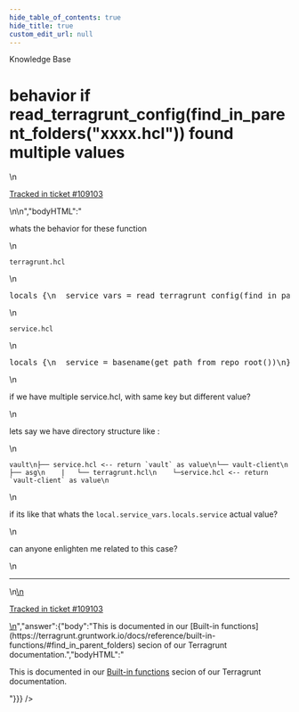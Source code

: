 ```yaml
---
hide_table_of_contents: true
hide_title: true
custom_edit_url: null
---
```



<head>
  <link rel="canonical" href="https://github.com/gruntwork-io/knowledge-base/discussions/528" />
</head>

<CenterLayout>
<span className="searchCategory">Knowledge Base</span>
<h1>behavior if read_terragrunt_config(find_in_parent_folders(&quot;xxxx.hcl&quot;)) found multiple values</h1>
<GitHub discussion={{"id":"D_kwDOF8slf84AQVTk","number":528,"author":{"login":"kholisrag"},"title":"behavior if read_terragrunt_config(find_in_parent_folders(\"xxxx.hcl\")) found multiple values","body":"\nwhats the behavior for these function\r\n\r\n\r\n`terragrunt.hcl`\r\n```hcl\r\nlocals {\r\n  service_vars = read_terragrunt_config(find_in_parent_folders(\"service.hcl\"))\r\n}\r\n```\r\n\r\n`service.hcl`\r\n```hcl\r\nlocals {\r\n  service = basename(get_path_from_repo_root())\r\n}\r\n\r\n```\r\n\r\nif we have multiple service.hcl, with same key but different value?\r\n\r\nlets say we have directory structure like : \r\n\r\n```\r\nvault\r\n├── service.hcl <-- return `vault` as value\r\n└── vault-client\r\n    ├── asg\r\n    |   └── terragrunt.hcl\r\n    └─service.hcl <-- return `vault-client` as value\r\n```\r\n\r\nif its like that whats the `local.service_vars.locals.service` actual value?\r\n\r\ncan anyone enlighten me related to this case? \n\n---\n\n<ins datetime=\"2022-08-05T11:04:55Z\">\n  <p><a href=\"https://support.gruntwork.io/hc/requests/109103\">Tracked in ticket #109103</a></p>\n</ins>\n","bodyHTML":"<p dir=\"auto\">whats the behavior for these function</p>\n<p dir=\"auto\"><code class=\"notranslate\">terragrunt.hcl</code></p>\n<div class=\"highlight highlight-source-hcl notranslate position-relative overflow-auto\" dir=\"auto\" data-snippet-clipboard-copy-content=\"locals {\n  service_vars = read_terragrunt_config(find_in_parent_folders(&quot;service.hcl&quot;))\n}\"><pre class=\"notranslate\"><span class=\"pl-en\">locals</span> {\n  <span class=\"pl-v\"><span class=\"pl-smi\">service_vars</span> <span class=\"pl-k\">=</span> </span><span class=\"pl-c1\">read_terragrunt_config</span>(<span class=\"pl-c1\">find_in_parent_folders</span>(<span class=\"pl-s\"><span class=\"pl-pds\">\"</span>service.hcl<span class=\"pl-pds\">\"</span></span>))\n}</pre></div>\n<p dir=\"auto\"><code class=\"notranslate\">service.hcl</code></p>\n<div class=\"highlight highlight-source-hcl notranslate position-relative overflow-auto\" dir=\"auto\" data-snippet-clipboard-copy-content=\"locals {\n  service = basename(get_path_from_repo_root())\n}\n\"><pre class=\"notranslate\"><span class=\"pl-en\">locals</span> {\n  <span class=\"pl-v\"><span class=\"pl-smi\">service</span> <span class=\"pl-k\">=</span> </span><span class=\"pl-c1\">basename</span>(<span class=\"pl-c1\">get_path_from_repo_root</span>())\n}\n</pre></div>\n<p dir=\"auto\">if we have multiple service.hcl, with same key but different value?</p>\n<p dir=\"auto\">lets say we have directory structure like :</p>\n<div class=\"snippet-clipboard-content notranslate position-relative overflow-auto\" data-snippet-clipboard-copy-content=\"vault\n├── service.hcl &lt;-- return `vault` as value\n└── vault-client\n    ├── asg\n    |   └── terragrunt.hcl\n    └─service.hcl &lt;-- return `vault-client` as value\"><pre class=\"notranslate\"><code class=\"notranslate\">vault\n├── service.hcl &lt;-- return `vault` as value\n└── vault-client\n    ├── asg\n    |   └── terragrunt.hcl\n    └─service.hcl &lt;-- return `vault-client` as value\n</code></pre></div>\n<p dir=\"auto\">if its like that whats the <code class=\"notranslate\">local.service_vars.locals.service</code> actual value?</p>\n<p dir=\"auto\">can anyone enlighten me related to this case?</p>\n<hr>\n<ins datetime=\"2022-08-05T11:04:55Z\">\n  <p dir=\"auto\"><a href=\"https://support.gruntwork.io/hc/requests/109103\" rel=\"nofollow\">Tracked in ticket #109103</a></p>\n</ins>","answer":{"body":"This is documented in our [Built-in functions](https://terragrunt.gruntwork.io/docs/reference/built-in-functions/#find_in_parent_folders) secion of our Terragrunt documentation.","bodyHTML":"<p dir=\"auto\">This is documented in our <a href=\"https://terragrunt.gruntwork.io/docs/reference/built-in-functions/#find_in_parent_folders\" rel=\"nofollow\">Built-in functions</a> secion of our Terragrunt documentation.</p>"}}} />

</CenterLayout>
  

<!-- ##DOCS-SOURCER-START
{
  "sourcePlugin": "github-discussions",
  "hash": "f7988046d2d9518848c04a8ef3550248"
}
##DOCS-SOURCER-END -->
